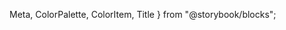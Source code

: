   Meta,
  ColorPalette,
  ColorItem,
  Title
} from "@storybook/blocks";

<Meta title="SKALE Brand colors" />

<Title>SKALE Brand colors</Title>

<ColorPalette>
  <ColorItem
    title="theme.primary"
    subtitle="Primary accent color"
    colors={{
      LemonZestDarkUI: "rgb(217, 224, 33)",
      EmeraldLagoonLightUI: "rgb(48, 150, 118)",
    }}
  />
  <ColorItem
    title="theme.background"
    subtitle="Background color"
    colors={{
      DarkUI: "#0e0e0e",
      LightUI: "#fbfbfb",
    }}
  />
</ColorPalette>
